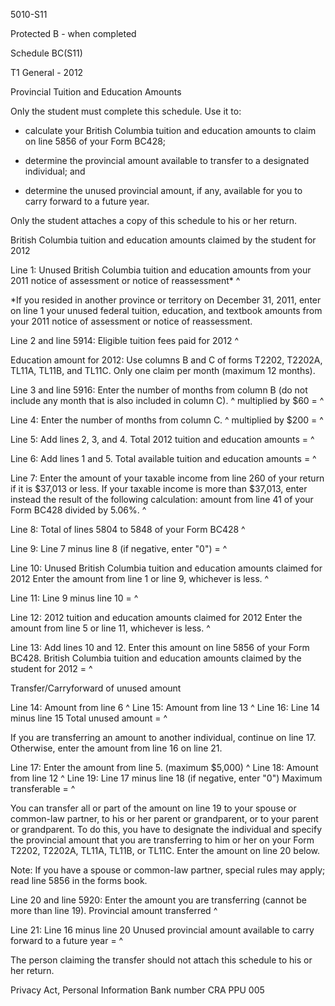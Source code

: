 ﻿5010-S11 
 
Protected B - when completed 
 
Schedule BC(S11) 
 
T1 General - 2012 
 
Provincial Tuition and Education Amounts 
 
Only the student must complete this schedule. Use it to: 
 
- calculate your British Columbia tuition and education amounts to claim on 
line 5856 of your Form BC428; 
 
- determine the provincial amount available to transfer to a designated 
individual; and 
 
- determine the unused provincial amount, if any, available for you to carry 
forward to a future year. 
 
Only the student attaches a copy of this schedule to his or her return. 
 
British Columbia tuition and education amounts claimed by the student for 
2012 
 
Line 1: Unused British Columbia tuition and education amounts from your 2011 
notice of assessment or notice of reassessment* ^ 
 
*If you resided in another province or territory on December 31, 2011, enter 
on line 1 your unused federal tuition, education, and textbook amounts from 
your 2011 notice of assessment or notice of reassessment. 
 
Line 2 and line 5914: Eligible tuition fees paid for 2012 ^ 
 
Education amount for 2012: Use columns B and C of forms T2202, T2202A, TL11A, 
TL11B, and TL11C. Only one claim per month (maximum 12 months). 
 
Line 3 and line 5916: Enter the number of months from column B (do not 
include any month that is also included in column C). ^ 
multiplied by $60 = ^
 
Line 4: Enter the number of months from column C. ^
multiplied by $200 = ^
 
Line 5: Add lines 2, 3, and 4. Total 2012 tuition and education amounts = ^
 
Line 6: Add lines 1 and 5. Total available tuition and education amounts = ^
 
Line 7: Enter the amount of your taxable income from line 260 of your return 
if it is $37,013 or less. If your taxable income is more than $37,013, enter 
instead the result of the following calculation: amount from line 41 of your 
Form BC428 divided by 5.06%. ^
 
Line 8: Total of lines 5804 to 5848 of your Form BC428 ^
 
Line 9: Line 7 minus line 8 (if negative, enter "0") = ^
 
Line 10: Unused British Columbia tuition and education amounts claimed for 
2012 Enter the amount from line 1 or line 9, whichever is less. ^
 
Line 11: Line 9 minus line 10 = ^
 
Line 12: 2012 tuition and education amounts claimed for 2012 Enter the amount 
from line 5 or line 11, whichever is less. ^
 
Line 13: Add lines 10 and 12. Enter this amount on line 5856 of your Form 
BC428. British Columbia tuition and education amounts claimed by the student 
for 2012 = ^
 
Transfer/Carryforward of unused amount 
 
Line 14: Amount from line 6 ^
Line 15: Amount from line 13 ^
Line 16: Line 14 minus line 15 Total unused amount = ^
 
If you are transferring an amount to another individual, continue on line 17. 
Otherwise, enter the amount from line 16 on line 21. 
 
Line 17: Enter the amount from line 5. (maximum $5,000) ^
Line 18: Amount from line 12 ^
Line 19: Line 17 minus line 18 (if negative, enter "0") Maximum transferable 
= ^
 
You can transfer all or part of the amount on line 19 to your spouse or 
common-law partner, to his or her parent or grandparent, or to your parent or 
grandparent. To do this, you have to designate the individual and specify the 
provincial amount that you are transferring to him or her on your Form T2202, 
T2202A, TL11A, TL11B, or TL11C. Enter the amount on line 20 below. 
 
 
Note: If you have a spouse or common-law partner, special rules may apply; 
read line 5856 in the forms book. 
 
Line 20 and line 5920: Enter the amount you are transferring (cannot be more 
than line 19). Provincial amount transferred ^
 
Line 21: Line 16 minus line 20 Unused provincial amount available to carry 
forward to a future year = ^
 
The person claiming the transfer should not attach this schedule to his or 
her return. 
 
Privacy Act, Personal Information Bank number CRA PPU 005
